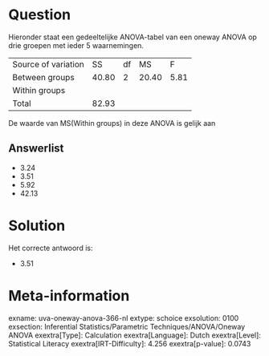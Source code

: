 Question
========

Hieronder staat een gedeeltelijke ANOVA-tabel van een oneway ANOVA op
drie groepen met ieder 5 waarnemingen.

  --------------------- ------- ---- ------- ------
  Source of variation   SS      df   MS      F
  Between groups        40.80   2    20.40   5.81
  Within groups                              
  Total                 82.93                
  --------------------- ------- ---- ------- ------

De waarde van MS(Within groups) in deze ANOVA is gelijk aan

Answerlist
----------

* 3.24
* 3.51
* 5.92
* 42.13

Solution
========

Het correcte antwoord is: 

* 3.51

Meta-information
================
exname: uva-oneway-anova-366-nl
extype: schoice
exsolution: 0100
exsection: Inferential Statistics/Parametric Techniques/ANOVA/Oneway ANOVA
exextra[Type]: Calculation
exextra[Language]: Dutch
exextra[Level]: Statistical Literacy
exextra[IRT-Difficulty]: 4.256
exextra[p-value]: 0.0743
